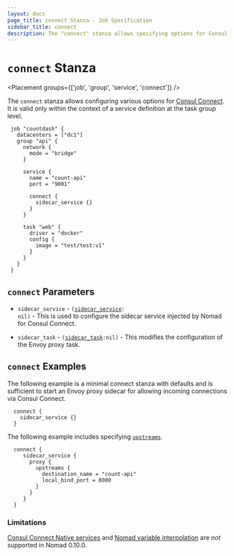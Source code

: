 ```yaml
---
layout: docs
page_title: connect Stanza - Job Specification
sidebar_title: connect
description: The "connect" stanza allows specifying options for Consul Connect integration
---
```


# `connect` Stanza

<Placement groups={['job', 'group', 'service', 'connect']} />

The `connect` stanza allows configuring various options for
[Consul Connect](/docs/integrations/consul-connect). It is
valid only within the context of a service definition at the task group
level.

```hcl
 job "countdash" {
   datacenters = ["dc1"]
   group "api" {
     network {
       mode = "bridge"
     }

     service {
       name = "count-api"
       port = "9001"

       connect {
         sidecar_service {}
       }
     }

     task "web" {
       driver = "docker"
       config {
         image = "test/test:v1"
       }
     }
   }
 }

```

## `connect` Parameters

- `sidecar_service` - <code>([sidecar_service][]: nil)</code> - This is used to configure the sidecar
  service injected by Nomad for Consul Connect.

- `sidecar_task` - <code>([sidecar_task][]:nil)</code> - This modifies the configuration of the Envoy
  proxy task.

## `connect` Examples

The following example is a minimal connect stanza with defaults and is
sufficient to start an Envoy proxy sidecar for allowing incoming connections
via Consul Connect.

```hcl
  connect {
    sidecar_service {}
  }
```

The following example includes specifying [`upstreams`][upstreams].

```hcl
  connect {
     sidecar_service {
       proxy {
         upstreams {
           destination_name = "count-api"
           local_bind_port = 8080
         }
       }
     }
  }
```

### Limitations

[Consul Connect Native services][native] and [Nomad variable
interpolation][interpolation] are _not_ supported in Nomad 0.10.0.

[job]: /docs/job-specification/job 'Nomad job Job Specification'
[group]: /docs/job-specification/group 'Nomad group Job Specification'
[task]: /docs/job-specification/task 'Nomad task Job Specification'
[interpolation]: /docs/runtime/interpolation 'Nomad interpolation'
[sidecar_service]: /docs/job-specification/sidecar_service 'Nomad sidecar service Specification'
[sidecar_task]: /docs/job-specification/sidecar_task 'Nomad sidecar task config Specification'
[upstreams]: /docs/job-specification/upstreams 'Nomad sidecar service upstreams Specification'
[native]: https://www.consul.io/docs/connect/native.html
